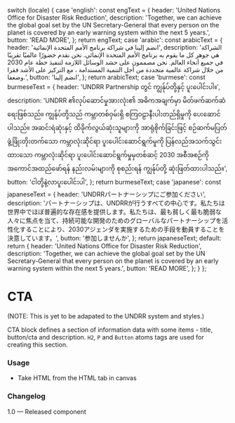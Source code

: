 
  switch (locale) {
    case 'english':
      const engText = {
        header: 'United Nations Office for Disaster Risk Reduction',
        description:
          'Together, we can achieve the global goal set by the UN Secretary-General that every person on the planet is covered by an early warning system within the next 5 years.',
        button: 'READ MORE',
      };
      return engText;
    case 'arabic':
      const arabicText = {
        header: 'انضم إلينا في شراكة برنامج الأمم المتحدة الإنمائية',
        description:
          'الشراكة هي جوهر كل ما يقوم به برنامج الأمم المتحدة الإنمائي. نحن نقدم حضورًا عالميًا تقريبًا في جميع أنحاء العالم. نحن مصممون على حشد الوسائل اللازمة لتنفيذ خطة عام 2030 من خلال شراكة عالمية متجددة من أجل التنمية المستدامة ، مع التركيز على الأشد فقرا وضعفا.',
        button: 'انضم إلينا',
      };
      return arabicText;
    case 'burmese':
      const burmeseText = {
        header: 'UNDRR Partnership တွင် ကျွန်ုပ်တို့နှင့် ပူးပေါင်းပါ။',
        description:
          'UNDRR ၏လုပ်ဆောင်မှုအားလုံး၏ အဓိကအချက်မှာ မိတ်ဖက်ဆက်ဆံရေးဖြစ်သည်။ ကျွန်ုပ်တို့သည် ကမ္ဘာတစ်ဝှမ်းရှိ စကြဝဠာနီးပါးတည်ရှိမှုကို ပေးဆောင်ပါသည်။ အဆင်းရဲဆုံးနှင့် ထိခိုက်လွယ်ဆုံးသူများကို အာရုံစိုက်ခြင်းဖြင့် စဉ်ဆက်မပြတ်ဖွံ့ဖြိုးတိုးတက်သော ကမ္ဘာလုံးဆိုင်ရာ ပူးပေါင်းဆောင်ရွက်မှုကို ပြန်လည်အသက်သွင်းထားသော ကမ္ဘာလုံးဆိုင်ရာ ပူးပေါင်းဆောင်ရွက်မှုမှတစ်ဆင့် 2030 အစီအစဉ်ကို အကောင်အထည်ဖော်ရန် နည်းလမ်းများကို စုစည်းရန် ကျွန်ုပ်တို့ ဆုံးဖြတ်ထားပါသည်။',
        button: 'ငါတို့နဲ့လာပူးပေါင်းပါ',
      };
      return burmeseText;
    case 'japanese':
      const japaneseText = {
        header: 'UNDRRパートナーシップにご参加ください',
        description:
          'パートナーシップは、UNDRRが行うすべての中心です。私たちは世界中でほぼ普遍的な存在感を提供します。私たちは、最も貧しく最も脆弱な人々に焦点を当て、持続可能な開発のためのグローバルなパートナーシップを活性化することにより、2030アジェンダを実施するための手段を動員することを決意しています。',
        button: '参加しませんか',
      };
      return japaneseText;
    default:
      return {
        header: 'United Nations Office for Disaster Risk Reduction',
        description:
          'Together, we can achieve the global goal set by the UN Secretary-General that every person on the planet is covered by an early warning system within the next 5 years.',
        button: 'READ MORE',
      };
  }
};

<Meta of={TextCtaStories} />

# CTA

(NOTE: This is yet to be adapated to the UNDRR system and styles.)

CTA block defines a section of information data with some items - title, button/cta and description. `H2`, `P` and `Button` atoms tags are used for creating this section.

<Canvas of={TextCtaStories.DefaultTextCta} meta={TextCtaStories} />

### Usage

- Take HTML from the HTML tab in canvas

### Changelog

1.0 — Released component
